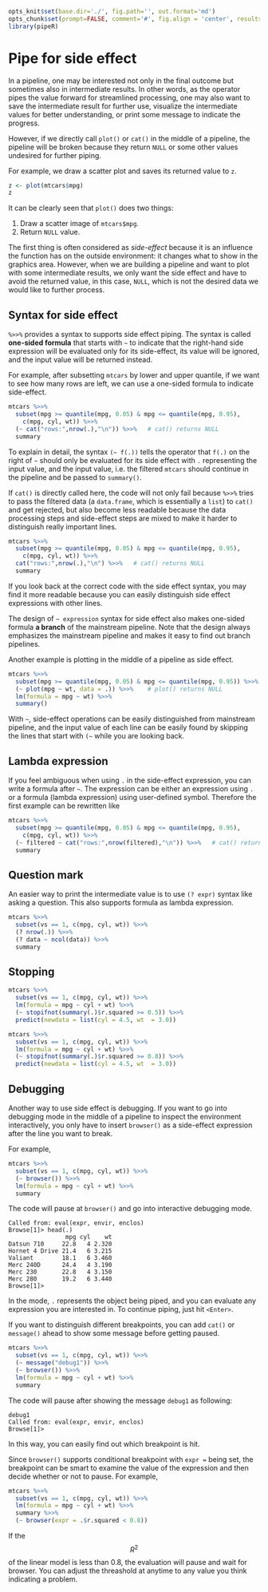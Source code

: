 ```r
opts_knit$set(base.dir='./', fig.path='', out.format='md')
opts_chunk$set(prompt=FALSE, comment='#', fig.align = 'center', results='markup')
library(pipeR)
```

# Pipe for side effect

In a pipeline, one may be interested not only in the final outcome but sometimes also in intermediate results. In other words, as the operator pipes the value forward for streamlined processing, one may also want to save the intermediate result for further use, visualize the  intermediate values for better understanding, or print some message to indicate the progress.

However, if we directly call `plot()` or `cat()` in the middle of a pipeline, the pipeline will be broken because they return `NULL` or some other values undesired for further piping. 

For example, we draw a scatter plot and saves its returned value to `z`.

```r
z <- plot(mtcars$mpg)
z
```

It can be clearly seen that `plot()` does two things: 

1. Draw a scatter image of `mtcars$mpg`.
2. Return `NULL` value.

The first thing is often considered as *side-effect* because it is an influence the function has on the outside environment: it changes what to show in the graphics area. However, when we are building a pipeline and want to plot with some intermediate results, we only want the side effect and have to avoid the returned value, in this case, `NULL`, which is not the desired data we would like to further process.

## Syntax for side effect

`%>>%` provides a syntax to supports side effect piping. The syntax is called **one-sided formula** that starts with `~` to indicate that the right-hand  side expression will be evaluated only for its side-effect, its value will be ignored, and the input value will be returned instead.

For example, after subsetting `mtcars` by lower and upper quantile, if we want to see how many rows are left, we can use a one-sided formula to indicate side-effect.

```r
mtcars %>>%
  subset(mpg >= quantile(mpg, 0.05) & mpg <= quantile(mpg, 0.95),
    c(mpg, cyl, wt)) %>>%
  (~ cat("rows:",nrow(.),"\n")) %>>%   # cat() returns NULL
  summary
```

To explain in detail, the syntax `(~ f(.))` tells the operator that `f(.)` on the right of `~` should only be evaluated for its side effect with `.` representing the input value, and the input value, i.e. the filtered `mtcars` should continue in the pipeline and be passed to `summary()`.

If `cat()` is directly called here, the code will not only fail because `%>>%` tries to pass the filtered data (a `data.frame`, which is essentially a `list`) to `cat()` and get rejected, but also become less readable because the data processing steps and side-effect steps are mixed to make it harder to distinguish really important lines.

```r
mtcars %>>%
  subset(mpg >= quantile(mpg, 0.05) & mpg <= quantile(mpg, 0.95),
    c(mpg, cyl, wt)) %>>%
  cat("rows:",nrow(.),"\n") %>>%   # cat() returns NULL
  summary
```

If you look back at the correct code with the side effect syntax, you may find it more readable because you can easily distinguish side effect expressions with other lines.

The design of `~ expression` syntax for side effect also makes one-sided formula **a branch** of the mainstream pipeline. Note that the design always emphasizes the mainstream pipeline and makes it easy to find out branch pipelines.

Another example is plotting in the middle of a pipeline as side effect.

```r
mtcars %>>%
  subset(mpg >= quantile(mpg, 0.05) & mpg <= quantile(mpg, 0.95)) %>>%
  (~ plot(mpg ~ wt, data = .)) %>>%    # plot() returns NULL
  lm(formula = mpg ~ wt) %>>%
  summary()
```

With `~`, side-effect operations can be easily distinguished from mainstream pipeline, and the input value of each line can be easily found by skipping the lines that start with `(~ ` while you are looking back.

## Lambda expression

If you feel ambiguous when using `.` in the side-effect expression, you can write a formula after `~`. The expression can be either an expression using `.` or a formula (lambda expression) using user-defined symbol. Therefore the first example can be rewritten like

```r
mtcars %>>%
  subset(mpg >= quantile(mpg, 0.05) & mpg <= quantile(mpg, 0.95),
    c(mpg, cyl, wt)) %>>%
  (~ filtered ~ cat("rows:",nrow(filtered),"\n")) %>>%   # cat() returns NULL
  summary
```

## Question mark

An easier way to print the intermediate value is to use `(? expr)` syntax like asking a question. This also supports formula as lambda expression.

```r
mtcars %>>% 
  subset(vs == 1, c(mpg, cyl, wt)) %>>%
  (? nrow(.)) %>>%
  (? data ~ ncol(data)) %>>%
  summary
```

## Stopping

```r
mtcars %>>% 
  subset(vs == 1, c(mpg, cyl, wt)) %>>%
  lm(formula = mpg ~ cyl + wt) %>>%
  (~ stopifnot(summary(.)$r.squared >= 0.5)) %>>%
  predict(newdata = list(cyl = 4.5, wt  = 3.0))
```

```r
mtcars %>>% 
  subset(vs == 1, c(mpg, cyl, wt)) %>>%
  lm(formula = mpg ~ cyl + wt) %>>%
  (~ stopifnot(summary(.)$r.squared >= 0.8)) %>>%
  predict(newdata = list(cyl = 4.5, wt  = 3.0))
```

## Debugging

Another way to use side effect is debugging. If you want to go into debugging mode in the middle of a pipeline to inspect the environment interactively, you only have to insert `browser()` as a side-effect expression after the line you want to break.

For example, 

```r
mtcars %>>% 
  subset(vs == 1, c(mpg, cyl, wt)) %>>%
  (~ browser()) %>>%
  lm(formula = mpg ~ cyl + wt) %>>%
  summary
```

The code will pause at `browser()` and go into interactive debugging mode.

```
Called from: eval(expr, envir, enclos)
Browse[1]> head(.)
                mpg cyl    wt
Datsun 710     22.8   4 2.320
Hornet 4 Drive 21.4   6 3.215
Valiant        18.1   6 3.460
Merc 240D      24.4   4 3.190
Merc 230       22.8   4 3.150
Merc 280       19.2   6 3.440
Browse[1]> 
```

In the mode, `.` represents the object being piped, and you can evaluate any expression you are interested in. To continue piping, just hit `<Enter>`.

If you want to distinguish different breakpoints, you can add `cat()` or `message()` ahead to show some message before getting paused.

```r
mtcars %>>% 
  subset(vs == 1, c(mpg, cyl, wt)) %>>%
  (~ message("debug1")) %>>%
  (~ browser()) %>>%
  lm(formula = mpg ~ cyl + wt) %>>%
  summary
```

The code will pause after showing the message `debug1` as following:

```
debug1
Called from: eval(expr, envir, enclos)
Browse[1]> 
```

In this way, you can easily find out which breakpoint is hit.

Since `browser()` supports conditional breakpoint with `expr =` being set, the breakpoint can be smart to examine the value of the expression and then decide whether or not to pause. For example,

```r
mtcars %>>% 
  subset(vs == 1, c(mpg, cyl, wt)) %>>%
  lm(formula = mpg ~ cyl + wt) %>>%
  summary %>>%
  (~ browser(expr = .$r.squared < 0.8))
```

If the $$R^2$$ of the linear model is less than 0.8, the evaluation will pause and wait for browser. You can adjust the threashold at anytime to any value you think indicating a problem.
